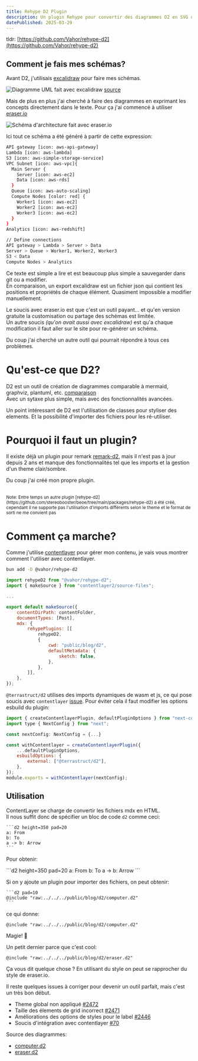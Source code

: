 ```yaml
---
title: Rehype D2 Plugin
description: Un plugin Rehype pour convertir des diagrammes D2 en SVG ou PNG.
datePublished: 2025-03-29
---
```


tldr: [https://github.com/Vahor/rehype-d2](https://github.com/Vahor/rehype-d2)

## Comment je fais mes schémas?

Avant D2, j'utilisais [excalidraw](https://excalidraw.com/) pour faire mes schémas.

![Diagramme UML fait avec excalidraw](../../public/projects/rehype-d2/uml_diagram_in_editor_excalidraw.svg)
[source](https://plus.excalidraw.com/use-cases/uml-diagram)

Mais de plus en plus j'ai cherché à faire des diagrammes en exprimant les concepts directement dans le texte. Pour ça j'ai commencé à utiliser [eraser.io](https://eraser.io)

![Schéma d'architecture fait avec eraser.io](../../public/projects/rehype-d2/diagram_eraser_io.svg)

Ici tout ce schéma a été généré à partir de cette expression:

```bash
API gateway [icon: aws-api-gateway]
Lambda [icon: aws-lambda]
S3 [icon: aws-simple-storage-service]
VPC Subnet [icon: aws-vpc]{
  Main Server {
    Server [icon: aws-ec2]
    Data [icon: aws-rds]
  }
  Queue [icon: aws-auto-scaling]
  Compute Nodes [color: red] {
    Worker1 [icon: aws-ec2]
    Worker2 [icon: aws-ec2]
    Worker3 [icon: aws-ec2]
  }
}
Analytics [icon: aws-redshift]

// Define connections
API gateway > Lambda > Server > Data
Server > Queue > Worker1, Worker2, Worker3
S3 < Data
Compute Nodes > Analytics
```

Ce texte est simple a lire et est beaucoup plus simple a sauvegarder dans git ou a modifier.\
En comparaison, un export excalidraw est un fichier json qui contient les positions et propriétés de chaque élément. Quasiment impossible a modifier manuellement.

Le soucis avec eraser.io est que c'est un outil payant... et qu'en version gratuite la customisation ou partage des schémas est limitée.\
Un autre soucis _(qu'on avait aussi avec excalidraw)_ est qu'a chaque modification il faut aller sur le site pour re-générer un schéma.

Du coup j'ai cherché un autre outil qui pourrait répondre à tous ces problèmes.

# Qu'est-ce que D2?

<UrlPreview url="https://d2lang.com/"/>

D2 est un outil de création de diagrammes comparable à mermaid, graphviz, plantuml, etc. [comparaison](https://text-to-diagram.com/)\
Avec un sytaxe plus simple, mais avec des fonctionnalités avancées.

Un point intéressant de D2 est l'utilisation de classes pour styliser des elements. Et la possibilité d'importer des fichiers pour les ré-utiliser.

# Pourquoi il faut un plugin?

Il existe déjà un plugin pour remark [remark-d2](https://github.com/mech-a/remark-d2), mais il n'est pas à jour depuis 2 ans et manque des fonctionnalités tel que les imports et la gestion d'un theme clair/sombre.

Du coup j'ai créé mon propre plugin.

<br/>
<small>
Note: Entre temps un autre plugin [rehype-d2](https://github.com/stereobooster/beoe/tree/main/packages/rehype-d2) a été créé, cependant il ne supporte pas l'utilisation d'imports différents selon le theme et le format de sorti ne me convient pas
</small>

# Comment ça marche?

<UrlPreview url="https://github.com/Vahor/rehype-d2"/>

Comme j'utilise [contentlayer](https://www.contentlayer.dev/) pour gérer mon contenu, je vais vous montrer comment l'utiliser avec contentlayer.

```bash
bun add -D @vahor/rehype-d2
```

```js title="contentlayer.config.ts"
import rehypeD2 from "@vahor/rehype-d2";
import { makeSource } from "contentlayer2/source-files";

...

export default makeSource({
    contentDirPath: contentFolder,
    documentTypes: [Post],
    mdx: {
        rehypePlugins: [[
            rehypeD2,
            {
                cwd: "public/blog/d2",
                defaultMetadata: {
                    sketch: false,
                },
            },
        ]],
    },
});
```

`@terrastruct/d2` utilises des imports dynamiques de wasm et js, ce qui pose soucis avec `contentlayer` [issue](https://github.com/timlrx/contentlayer2/issues/70). 
Pour éviter cela il faut modifier les options esbuild du plugin:

```js title="next.config.ts"
import { createContentlayerPlugin, defaultPluginOptions } from "next-contentlayer2";
import type { NextConfig } from "next";

const nextConfig: NextConfig = {...}

const withContentlayer = createContentlayerPlugin({
	...defaultPluginOptions,
	esbuildOptions: {
		external: ["@terrastruct/d2"],
	},
});
module.exports = withContentlayer(nextConfig);
```

## Utilisation

ContentLayer se charge de convertir les fichiers mdx en HTML.\
Il nous suffit donc de spécifier un bloc de code `d2` comme ceci:

~~~mdx
```d2 height=350 pad=20
a: From
b: To
a -> b: Arrow
```
~~~

Pour obtenir:

<div className="flex items-center justify-center">
```d2 height=350 pad=20
a: From
b: To
a -> b: Arrow
```
</div>

Si on y ajoute un plugin pour importer des fichiers, on peut obtenir:

~~~mdx
```d2 pad=10
@include "raw:../../../public/blog/d2/computer.d2"
```
~~~

ce qui donne:

```d2 pad=10
@include "raw:../../../public/blog/d2/computer.d2"
```

Magie! 🤯


Un petit dernier parce que c'est cool:

```d2 pad=40
@include "raw:../../../public/blog/d2/eraser.d2"
```

Ça vous dit quelque chose ? En utilisant du style on peut se rapprocher du style de eraser.io.

Il reste quelques issues à corriger pour devenir un outil parfait, mais c'est un très bon début.
- Theme global non appliqué [#2472](https://github.com/terrastruct/d2/issues/2472)
- Taille des élements de grid incorrect [#2471](https://github.com/terrastruct/d2/issues/2471)
- Améliorations des options de styles pour le label [#2446](https://github.com/terrastruct/d2/issues/2446)
- Soucis d'intégration avec contentlayer [#70](https://github.com/timlrx/contentlayer2/issues/70)

Source des diagrammes:
- [computer.d2](/blog/d2/computer.d2)
- [eraser.d2](/blog/d2/eraser.d2)
